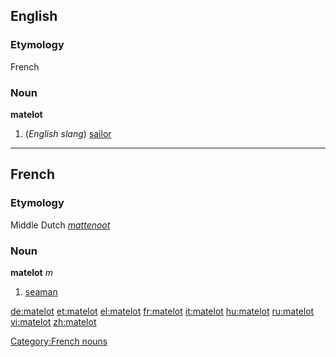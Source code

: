 ==English==
===Etymology===
French
===Noun===
'''matelot'''

# (''English slang'') [[sailor]]

----

==French==
===Etymology===
Middle Dutch ''[[mattenoot]]''
===Noun===
'''matelot''' ''m''

# [[seaman]]

[[Category:French nouns]]

[[de:matelot]]
[[et:matelot]]
[[el:matelot]]
[[fr:matelot]]
[[it:matelot]]
[[hu:matelot]]
[[ru:matelot]]
[[vi:matelot]]
[[zh:matelot]]
